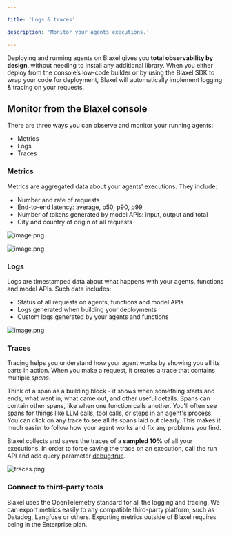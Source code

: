 ```yaml
---

title: 'Logs & traces'

description: 'Monitor your agents executions.'

---
```


Deploying and running agents on Blaxel gives you **total observability by design**, without needing to install any additional library. When you either deploy from the console’s low-code builder or by using the Blaxel SDK to wrap your code for deployment, Blaxel will automatically implement logging & tracing on your requests.

## **Monitor from the Blaxel console**

There are three ways you can observe and monitor your running agents:

- Metrics
- Logs
- Traces

### **Metrics**

Metrics are aggregated data about your agents’ executions. They include:

- Number and rate of requests
- End-to-end latency: average, p50, p90, p99
- Number of tokens generated by model APIs: input, output and total
- City and country of origin of all requests

![image.png](Overview/image.png)

![image.png](Overview/image%201.png)

### **Logs**

Logs are timestamped data about what happens with your agents, functions and model APIs. Such data includes:

- Status of all requests on agents, functions and model APIs
- Logs generated when building your deployments
- Custom logs generated by your agents and functions

![image.png](Overview/image%202.png)

### **Traces**

Tracing helps you understand how your agent works by showing you all its parts in action. When you make a request, it creates a trace that contains multiple *spans*.

Think of a span as a building block - it shows when something starts and ends, what went in, what came out, and other useful details. Spans can contain other spans, like when one function calls another. You'll often see spans for things like LLM calls, tool calls, or steps in an agent's process. You can click on any trace to see all its spans laid out clearly. This makes it much easier to follow how your agent works and fix any problems you find.

Blaxel collects and saves the traces of a **sampled 10%** of all your executions. In order to force saving the trace on an execution, call the run API and add query parameter <debug:true>.

![traces.png](Overview/traces.png)

### **Connect to third-party tools**

Blaxel uses the OpenTelemetry standard for all the logging and tracing. We can export metrics easily to any compatible third-party platform, such as Datadog, Langfuse or others. Exporting metrics outside of Blaxel requires being in the Enterprise plan.